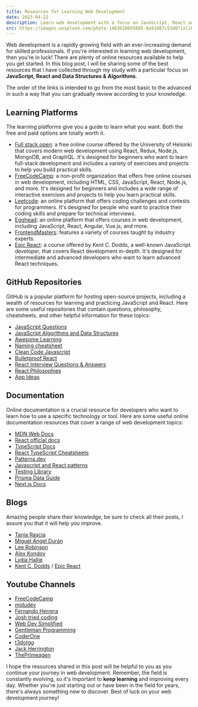 ```yaml
---
title: Resources for Learning Web Development
date: 2023-04-22
description: Learn web development with a focus on JavaScript, React and DSA.
src: https://images.unsplash.com/photo-1463620695885-8a91d87c53d0?ixlib=rb-4.0.3&ixid=M3wxMjA3fDB8MHxwaG90by1wYWdlfHx8fGVufDB8fHx8fA%3D%3D&auto=format&fit=crop&w=2070&q=80
---
```


Web development is a rapidly growing field with an ever-increasing demand for skilled professionals. If you're interested in learning web development, then you're in luck! There are plenty of online resources available to help you get started. In this blog post, I will be sharing some of the best resources that I have collected through my study with a particular focus on **JavaScript, React and Data Structures & Algorithms**. 

The order of the links is intended to go from the most basic to the advanced in such a way that you can gradually review according to your knowledge.

## Learning Platforms

The learning platforms give you a guide to learn what you want. Both the free and paid options are totally worth it.

* [Full stack open](https://fullstackopen.com/en/): a free online course offered by the University of Helsinki that covers modern web development using React, Redux, Node.js, MongoDB, and GraphQL. It's designed for beginners who want to learn full-stack development and includes a variety of exercises and projects to help you build practical skills.
* [FreeCodeCamp](https://www.freecodecamp.org/): a non-profit organization that offers free online courses in web development, including HTML, CSS, JavaScript, React, Node.js, and more. It's designed for beginners and includes a wide range of interactive exercises and projects to help you learn practical skills.
* [Leetcode](https://leetcode.com/): an online platform that offers coding challenges and contests for programmers. It's designed for people who want to practice their coding skills and prepare for technical interviews.
* [Egghead](https://egghead.io/): an online platform that offers courses in web development, including JavaScript, React, Angular, Vue.js, and more.
* [FrontendMasters](https://frontendmasters.com/): features a variety of courses taught by industry experts.
* [Epic React](https://epicreact.dev/): a course offered by Kent C. Dodds, a well-known JavaScript developer, that covers React development in-depth. It's designed for intermediate and advanced developers who want to learn advanced React techniques.

## GitHub Repositories

GitHub is a popular platform for hosting open-source projects, including a wealth of resources for learning and practicing JavaScript and React. Here are some useful repositories that contain questions, philosophy, cheatsheets, and other helpful information for these topics:

* [JavaScript Questions](https://github.com/lydiahallie/javascript-questions)
* [JavaScript Algorithms and Data Structures](https://github.com/trekhleb/javascript-algorithms)
* [Awesome Learning](https://github.com/afontcu/awesome-learning)
* [Naming cheatsheet](https://github.com/kettanaito/naming-cheatsheet)
* [Clean Code Javascript](https://github.com/ryanmcdermott/clean-code-javascript)
* [Bulletproof React](https://github.com/alan2207/bulletproof-react)
* [React Interview Questions & Answers](https://github.com/sudheerj/reactjs-interview-questions)
* [React Philosophies](https://github.com/mithi/react-philosophies)
* [App Ideas](https://github.com/florinpop17/app-ideas)

## Documentation

Online documentation is a crucial resource for developers who want to learn how to use a specific technology or tool. Here are some useful online documentation resources that cover a range of web development topics:

* [MDN Web Docs](https://developer.mozilla.org/en-US/docs/Web)
* [React official docs](https://react.dev/)
* [TypeScript Docs](https://www.typescriptlang.org/docs/)
* [React TypeScript Cheatsheets](https://react-typescript-cheatsheet.netlify.app/)
* [Patterns.dev](https://www.patterns.dev/)
* [Javascript and React patterns](https://javascriptpatterns.vercel.app/patterns)
* [Testing Library](https://testing-library.com/)
* [Prisma Data Guide](https://www.prisma.io/dataguide)
* [Next.js Docs](https://nextjs.org/docs)

## Blogs

Amazing people share their knowledge, be sure to check all their posts, I assure you that it will help you improve.

* [Tania Rascia](https://www.taniarascia.com/blog)
* [Miguel Ángel Durán](https://midu.dev/)
* [Lee Robinson](https://leerob.io/blog)
* [Alex Kondov](https://alexkondov.com/articles)
* [Lydia Hallie](https://www.lydiahallie.io/)
* [Kent C. Dodds](https://kentcdodds.com/blog) / [Epic React](https://epicreact.dev/articles) 

## Youtube Channels

* [FreeCodeCamp](https://www.youtube.com/@freecodecamp)
* [midudev](https://www.youtube.com/@midudev)
* [Fernando Herrera](https://www.youtube.com/@DevTalles)
* [Josh tried coding](https://www.youtube.com/@joshtriedcoding)
* [Web Dev Simplified](https://www.youtube.com/@WebDevSimplified)
* [Gentleman Programming](https://www.youtube.com/@GentlemanProgramming)
* [CoderOne](https://www.youtube.com/@CoderOne)
* [t3dotgg](https://www.youtube.com/@t3dotgg)
* [Jack Herrington](https://www.youtube.com/@jherr)
* [ThePrimeagen](https://www.youtube.com/@ThePrimeagen)


I hope the resources shared in this post will be helpful to you as you continue your journey in web development. Remember, the field is constantly evolving, so it's important to **keep learning** and improving every day. Whether you're just starting out or have been in the field for years, there's always something new to discover. Best of luck on your web development journey!